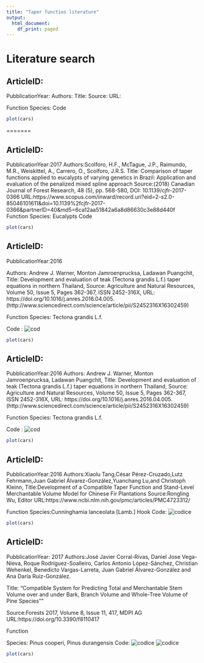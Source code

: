 ```yaml
---
title: "Taper functios literature"
output:
  html_document:
    df_print: paged
---
```


# Literature search

## ArticleID:
PubblicationYear:
Authors:
Title:
Source:
URL:

Function
Species:
Code
```r
plot(cars)
```

=======

## ArticleID:
PubblicationYear:2017
Authors:Scolforo, H.F., McTague, J.P., Raimundo, M.R., Weiskittel, A., Carrero, O., Scolforo, J.R.S.
Title: Comparison of taper functions applied to eucalypts of varying genetics in Brazil: Application and evaluation of the penalized mixed spline approach
Source:(2018) Canadian Journal of Forest Research, 48 (5), pp. 568-580, DOI: 10.1139/cjfr-2017-0366
URL:https://www.scopus.com/inward/record.uri?eid=2-s2.0-85046101611&doi=10.1139%2fcjfr-2017-0366&partnerID=40&md5=6ca12aa51842a6a8d86630c3e88d440f
Function
Species: Eucalypts
Code
```r
plot(cars)
```

## ArticleID:
PubblicationYear:2016

Authors: Andrew J. Warner, Monton Jamroenprucksa, Ladawan Puangchit,
Title: Development and evaluation of teak (Tectona grandis L.f.) taper equations in northern Thailand,
Source: Agriculture and Natural Resources, Volume 50, Issue 5, Pages 362-367, ISSN 2452-316X,
URL:  https://doi.org/10.1016/j.anres.2016.04.005.
(http://www.sciencedirect.com/science/article/pii/S2452316X16302459)

Function
Species: Tectona grandis L.f.

Code : 
![cod](2016WarnerEtAl.png)
```r
plot(cars)
```

## ArticleID:
PubblicationYear:2016
Authors: Andrew J. Warner, Monton Jamroenprucksa, Ladawan Puangchit,
Title: Development and evaluation of teak (Tectona grandis L.f.) taper equations in northern Thailand,
Source: Agriculture and Natural Resources, Volume 50, Issue 5, Pages 362-367, ISSN 2452-316X,
URL:  https://doi.org/10.1016/j.anres.2016.04.005.
(http://www.sciencedirect.com/science/article/pii/S2452316X16302459)

Function
Species: Tectona grandis L.f.

Code : 
![cod](2016WarnerEtAl.png)
```r
plot(cars)
```

## ArticleID:
PubblicationYear:2016
Authors:Xiaolu Tang,César Pérez-Cruzado,Lutz Fehrmann,Juan Gabriel Álvarez-González,Yuanchang Lu,and Christoph Kleinn,
Title:Development of a Compatible Taper Function and Stand-Level Merchantable Volume Model for Chinese Fir Plantations
Source:Rongling Wu, Editor
URL:https://www.ncbi.nlm.nih.gov/pmc/articles/PMC4723312/

Function
Species:Cunninghamia lanceolata [Lamb.] Hook
Code: ![codice](2016TangEtAl.png)
```r
plot(cars)
```



## ArticleID:
PubblicationYear: 2017
Authors:José Javier Corral-Rivas, Daniel Jose Vega-Nieva, Roque Rodríguez-Soalleiro, Carlos Antonio López-Sánchez, Christian Wehenkel, Benedicto Vargas-Larreta, Juan Gabriel Álvarez-González and Ana Daría Ruiz-González.

Title: "Compatible System for Predicting Total and Merchantable Stem Volume over and under Bark, Branch Volume and Whole-Tree Volume of Pine Species""

Source:Forests 2017, Volume 8, Issue 11, 417, MDPI AG
URL:https://doi.org/10.3390/f8110417

Function

Species: Pinus cooperi, Pinus durangensis
Code: ![codice](2017Corral-RivasEtAlOb.png)
      ![codice](2017Corral-RivasEtAlUb.png)


```r
plot(cars)
```





